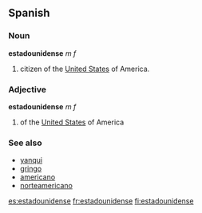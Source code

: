 ==Spanish==
===Noun===
'''estadounidense''' ''m'' ''f''
# citizen of the [[United States]] of America.
===Adjective===
'''estadounidense''' ''m'' ''f''
# of the [[United States]] of America
=== See also ===
*[[yanqui]]
*[[gringo]]
*[[americano]]
*[[norteamericano]]

[[es:estadounidense]]
[[fr:estadounidense]]
[[fi:estadounidense]]